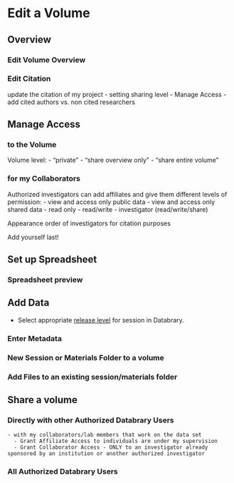 # Edit a Volume

## Overview {-}

### Edit Volume Overview

### Edit Citation

update the citation of my project
    - setting sharing level
    - Manage Access
    - add cited authors vs. non cited researchers

## Manage Access {-}

### to the Volume {-}

Volume level:
    - "private"
    - "share overview only"
    - "share entire volume"

### for my Collaborators {-}

Authorized investigators can add affiliates and give them different levels of permission:
    - view and access only public data
    - view and access only shared data
    - read only
    - read/write
    - investigator (read/write/share)
    
Appearance order of investigators for citation purposes 

Add yourself last!

## Set up Spreadsheet {-}

### Spreadsheet preview

## Add Data {-}

- Select appropriate [release level](https://www.databrary.org/resources/guide/investigators/release/release-levels.html) for session in Databrary.

### Enter Metadata {-}

### New Session or Materials Folder to a volume {-} 

### Add Files to an existing session/materials folder {-}

## Share a volume {-}

### Directly with other Authorized Databrary Users {-}

 
    - with my collaborators/lab members that work on the data set
      - Grant Affiliate Access to individuals are under my supervision
      - Grant Collaborator Access - ONLY to an investigator already sponsored by an institution or another authorized investigator  
### All Authorized Databrary Users {-}
